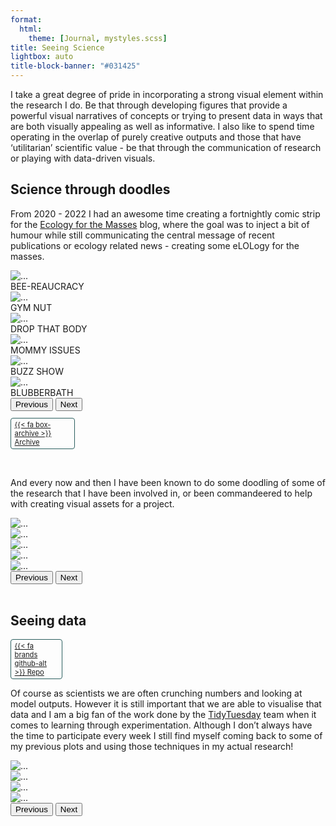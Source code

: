 ```yaml
---
format:
  html:
    theme: [Journal, mystyles.scss]
title: Seeing Science
lightbox: auto
title-block-banner: "#031425"
---
```


I take a great degree of pride in incorporating a strong visual element within the research I do. Be that through developing figures that provide a powerful visual narratives of concepts or trying to present data in ways that are both visually appealing as well as informative. I also like to spend time operating in the overlap of purely creative outputs and those that have 'utilitarian' scientific value - be that through the communication of research or playing with data-driven visuals.

## Science through doodles

From 2020 - 2022 I had an awesome time creating a fortnightly comic strip for the [Ecology for the Masses](https://ecologyforthemasses.com/) blog, where the goal was to inject a bit of humour while still communicating the central message of recent publications or ecology related news - creating some eLOLogy for the masses.

```{=html}

<div id="carouselEcoMass" class="carousel slide">
  <div class="carousel-inner">
    <div class="carousel-item active">
      <img src="images/ecomass/beeaurocracy.webp" class="d-block w-100" alt="...">
        <div class="position-relative text-center">
          BEE-REAUCRACY
        </div>
    </div>
    <div class="carousel-item">
      <img src="images/ecomass/fitness_squirrel.webp" class="d-block w-100" alt="...">
        <div class="position-relative text-center">
          GYM NUT
        </div>
    </div>
    <div class="carousel-item">
      <img src="images/ecomass/seaslugs.webp" class="d-block w-100" alt="...">
        <div class="position-relative text-center">
          DROP THAT BODY
        </div>
    </div>
    <div class="carousel-item">
      <img src="images/ecomass/my_boy.webp" class="d-block w-100" alt="...">
        <div class="position-relative text-center">
          MOMMY ISSUES
        </div>
    </div>
    <div class="carousel-item">
      <img src="images/ecomass/buzz_show.webp" class="d-block w-100" alt="...">
        <div class="position-relative text-center">
          BUZZ SHOW
        </div>
    </div>
    <div class="carousel-item">
      <img src="images/ecomass/blubberbath.webp" class="d-block w-100" alt="...">
        <div class="position-relative text-center">
          BLUBBERBATH
        </div>
    </div>
  </div>
  <button class="carousel-control-prev" type="button" data-bs-target="#carouselEcoMass" data-bs-slide="prev">
    <span class="carousel-control-prev-icon" aria-hidden="true"></span>
    <span class="visually-hidden">Previous</span>
  </button>
  <button class="carousel-control-next" type="button" data-bs-target="#carouselEcoMass" data-bs-slide="next">
    <span class="carousel-control-next-icon" aria-hidden="true"></span>
    <span class="visually-hidden">Next</span>
  </button>
</div>

```
<p style="width:90px;color:#2c6060;text-decoration:none;border:solid 1px;font-size:.8em;padding:.25em .5em;border-radius:4px">[{{< fa box-archive >}} Archive](https://ecologyforthemasses.com/category/elology-for-the-masses/)</p><br>

And every now and then I have been known to do some doodling of some of the research that I have been involved in, or been commandeered to help with creating visual assets for a project.

```{=html}

<div id="carouselOtherFun" class="carousel slide">
  <div class="carousel-inner">
    <div class="carousel-item active">
      <img src="images/other/nextgen.png" class="d-block w-100" alt="...">
    </div>
    <div class="carousel-item">
      <img src="images/other/symposium_bio.jpg" class="d-block w-100" alt="...">
    </div>
    <div class="carousel-item">
      <img src="images/other/spatialboundaries.png" class="d-block w-100" alt="...">
    </div>
    <div class="carousel-item">
      <img src="images/other/traitstrap_hex.png" class="d-block w-100" alt="...">
    </div>
    <div class="carousel-item">
      <img src="images/other/traitstrap.png" class="d-block w-100" alt="...">
    </div>
  </div>
  <button class="carousel-control-prev" type="button" data-bs-target="#carouselOtherFun" data-bs-slide="prev">
    <span class="carousel-control-prev-icon" aria-hidden="true"></span>
    <span class="visually-hidden">Previous</span>
  </button>
  <button class="carousel-control-next" type="button" data-bs-target="#carouselOtherFun" data-bs-slide="next">
    <span class="carousel-control-next-icon" aria-hidden="true"></span>
    <span class="visually-hidden">Next</span>
  </button>
</div>

<br>

```

## Seeing data
<p style="width:70px;color:#2c6060;text-decoration:none;border:solid 1px;font-size:.8em;padding:.25em .5em;border-radius:4px">[{{< fa brands github-alt >}} Repo](https://github.com/TanyaS08/TidyTuesday)</p>

Of course as scientists we are often crunching numbers and looking at model outputs. However it is still important that we are able to visualise that data and I am a big fan of the work done by the [TidyTuesday](https://github.com/rfordatascience/tidytuesday) team when it comes to learning through experimentation. Although I don't always have the time to participate every week I still find myself coming back to some of my previous plots and using those techniques in my actual research!

```{=html}

<div id="carouselTidyTuesday" class="carousel slide">
  <div class="carousel-inner">
    <div class="carousel-item active">
      <img src="images/tidytuesday/AnnapurnaMassif.png" class="d-block w-100" alt="...">
    </div>
    <div class="carousel-item">
      <img src="images/tidytuesday/LastWord_withArt.jpeg" class="d-block w-100" alt="...">
    </div>
    <div class="carousel-item">
      <img src="images/tidytuesday/NewDatasetInTown.png" class="d-block w-100" alt="...">
    </div>
    <div class="carousel-item">
      <img src="images/tidytuesday/RaceForSpace.png" class="d-block w-100" alt="...">
    </div>
  </div>
  <button class="carousel-control-prev" type="button" data-bs-target="#carouselTidyTuesday" data-bs-slide="prev">
    <span class="carousel-control-prev-icon" aria-hidden="true"></span>
    <span class="visually-hidden">Previous</span>
  </button>
  <button class="carousel-control-next" type="button" data-bs-target="#carouselTidyTuesday" data-bs-slide="next">
    <span class="carousel-control-next-icon" aria-hidden="true"></span>
    <span class="visually-hidden">Next</span>
  </button>
</div>

<br>

```
